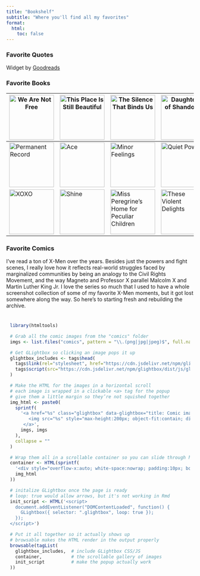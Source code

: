 ```yaml
---
title: "Bookshelf"
subtitle: "Where you'll find all my favorites"
format:
  html:
    toc: false
---
```


### Favorite Quotes

::: {#gr_quote_body}
:::

```{=html}
<script src="https://www.goodreads.com/quotes/widget/154343909-helen?v=2" type="text/javascript"></script>
```

<p style="text-align: right; font-size: 10px;">

Widget by <a href="https://www.goodreads.com/quotes">Goodreads</a>

</p>

### Favorite Books

| ![We Are Not Free](https://images.gr-assets.com/books/1565710970l/49934666.jpg){width="120"} | ![This Place Is Still Beautiful](https://images.gr-assets.com/books/1634238514l/58984692.jpg){width="120"} | ![The Silence That Binds Us](https://images.gr-assets.com/books/1641068252l/59028585.jpg){width="120"} | ![Daughters of Shandong](https://images-na.ssl-images-amazon.com/images/S/compressed.photo.goodreads.com/books/1740179056i/223329042.jpg){width="120"} | ![The Kite Runner](https://images-na.ssl-images-amazon.com/images/S/compressed.photo.goodreads.com/books/1541428344i/17165596.jpg){width="120"} |
|---|---|---|---|---|
| ![Permanent Record](https://images.gr-assets.com/books/1564666396l/46223297.jpg){width="120"} | ![Ace](https://images.gr-assets.com/books/1580804471l/52128695.jpg){width="120"} | ![Minor Feelings](https://images-na.ssl-images-amazon.com/images/S/compressed.photo.goodreads.com/books/1580788273l/52845775.jpg){width="120"} | ![Quiet Power](https://images-na.ssl-images-amazon.com/images/S/compressed.photo.goodreads.com/books/1328562861i/8520610.jpg){width="120"} | ![Before The Coffee Gets Cold](https://images.gr-assets.com/books/1704153539l/44421460.jpg){width="120"} |
| ![XOXO](https://images-na.ssl-images-amazon.com/images/S/compressed.photo.goodreads.com/books/1602086642i/54618808.jpg){width="120"} | ![Shine](https://images-na.ssl-images-amazon.com/images/S/compressed.photo.goodreads.com/books/1580350020i/50855956.jpg){width="120"} | ![Miss Peregrine's Home for Peculiar Children](https://images.gr-assets.com/books/1623449170l/9460487.jpg){width="120"} | ![These Violent Delights](https://images-na.ssl-images-amazon.com/images/S/compressed.photo.goodreads.com/books/1580958058i/50892212.jpg){width="120"} | ![The Lightning Thief](https://images-na.ssl-images-amazon.com/images/S/compressed.photo.goodreads.com/books/1400602609i/28187.jpg){width="120"} |


### Favorite Comics

I’ve read a ton of X-Men over the years. Besides just the powers and fight scenes, I really love how it reflects real-world struggles faced by marginalized communities by being an analogy to the Civil Rights Movement, and the way Magneto and Professor X parallel Malcolm X and Martin Luther King Jr. I love the series so much that I used to have a whole screenshot collection of some of my favorite X-Men moments, but it got lost somewhere along the way. So here’s to starting fresh and rebuilding the archive.

::: {style="overflow-x: auto; white-space: nowrap; padding: 10px; border-radius: 8px"}
```r
library(htmltools)

# Grab all the comic images from the "comics" folder
imgs <- list.files("comics", pattern = "\\.(png|jpg|jpeg)$", full.names = TRUE)

# Get GLightbox so clicking an image pops it up
glightbox_includes <- tags$head(
  tags$link(rel="stylesheet", href="https://cdn.jsdelivr.net/npm/glightbox/dist/css/glightbox.min.css"),
  tags$script(src="https://cdn.jsdelivr.net/npm/glightbox/dist/js/glightbox.min.js")
)

# Make the HTML for the images in a horizontal scroll
# each image is wrapped in a clickable <a> tag for the popup
# give them a little margin so they’re not squished together
img_html <- paste0(
  sprintf(
    '<a href="%s" class="glightbox" data-glightbox="title: Comic image;" style="display:inline-block; margin-right:10px;">
       <img src="%s" style="max-height:200px; object-fit:contain; display:block;">
     </a>', 
    imgs, imgs
  ),
  collapse = ""
)

# Wrap them all in a scrollable container so you can slide through horizontally
container <- HTML(sprintf(
  '<div style="overflow-x:auto; white-space:nowrap; padding:10px; border-radius:8px;">%s</div>', 
  img_html
))

# initalize GLightbox once the page is ready
# loop: true would allow arrows, but it's not working in Rmd
init_script <- HTML('<script>
  document.addEventListener("DOMContentLoaded", function() {
    GLightbox({ selector: ".glightbox", loop: true });
  });
</script>')

# Put it all together so it actually shows up
# browsable makes the HTML render in the output properly
browsable(tagList(
  glightbox_includes,  # include GLightbox CSS/JS
  container,           # the scrollable gallery of images
  init_script          # make the popup actually work
))

```
:::
